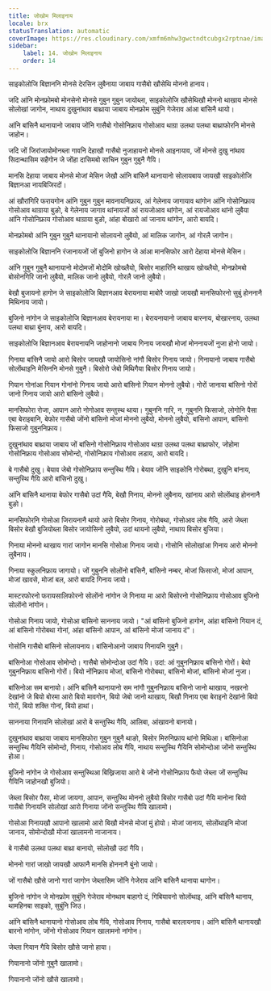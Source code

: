 ```yaml
---
title: जोखोम मिलाइनाय
locale: brx
statusTranslation: automatic
coverImage: https://res.cloudinary.com/xmfm6mhw3gwctndtcubgx2rptnae/image/upload/v1740337243/small_cover_educacion_fundamental_a051170f1c.webp
sidebar:
    label: 14. जोखोम मिलाइनाय
    order: 14
---
```

साइकोलोजि बिज्ञाननि मोनसे देरसिन लुबैनाया जाबाय गासैबो खौसेथि मोननो हानाय।

जदि आंनि मोनफ्रोमबो मोनसेनो मोनसे गुबुन गुबुन जायोब्ला, साइकोलोजि खौसेथिखौ मोननो थाखाय मोनसे सोलोखां जागोन, नाथाय दुखुनांथाव बाथ्राया जाबाय मोनफ्रोम सुबुंनि गेजेराव आंआ बांसिनै थायो।

आंनि बांसिनै थानायानो जाबाय जोंनि गासैबो गोसोनिफ्राय गोसोआव थाग्रा उलथा पलथा बाथ्राफोरनि मोनसे जाहोन।

जदि जों जिरांजायोमोनब्ला गावनि देहाखौ गासैबो नुजाहायनो मोनसे आइनायाव, जों मोनसे दुखु नांथाव सिदान्थासिम सहैगोन जे जोंहा दासिमबो साचिन गुबुन गुबुनै गैयि।

मानसि देहाया जाबाय मोनसे मोजां मेसिन जेखौ आंनि बांसिनै थानायानो सोलायबाय जायखौ साइकोलोजि बिज्ञानआ नायबिजिरदों।

आं खौरांगिरि फरायगोन आंनि गुबुन गुबुन मावनायनिफ्राय, आं गेलेनाय जागायाव थांगोन आंनि गोसोनिफ्राय गोसोआव थाग्राया बुङो, बे गेलेनाय जागाव थांनायजों आं रायजोआव थांगोन, आं रायजोआव थांनो लुबैया आंनि गोसोनिफ्राय गोसोआव थाग्राया बुङो, आंहा बोखारो आं जानाय थांगोन, आरो बायदि।

मोनफ्रोमबो आंनि गुबुन गुबुनै थानायानो सोलायनो लुबैयो, आं मालिक जागोन, आं गोरलै जागोन।

साइकोलोजि बिज्ञाननि रंजानायजों जों बुजिनो हागोन जे आंआ मानसिफोर आरो देहाया मोनसे मेसिन।

आंनि गुबुन गुबुनै थानायानो मोदोमजों मोदोमि खोख्लैयो, बिसोर माहारिनि थाखाय खोख्लैयो, मोनफ्रोमबो बोसोनगिरि जानो लुबैयो, मालिक जानो लुबैयो, गोरलै जानो लुबैयो।

बेखौ बुजायनो हागोन जे साइकोलोजि बिज्ञानआव बेरायनाया माबोरै जाखो जायखौ मानसिफोरनो सुबुं होननानै मिथिनाय जायो।

बुजिनो नांगोन जे साइकोलोजि बिज्ञानआव बेरायनाया मा। बेरायनायानो जाबाय बारनाय, बोखारनाय, उलथा पलथा बाथ्रा बुंनाय, आरो बायदि।

साइकोलोजि बिज्ञानआव बेरायनायनि जाहोनानो जाबाय गिनाय जायखौ मोजां मोननायजों नुजा होनो जायो।

गिनाया बांसिनै जायो आरो बिसोर जायखौ जायोसिनो नांगौ बिसोर गिनाय जायो। गिनायानो जाबाय गासैबो सोलोंथाइनि मेसिननि मोनसे गुबुनै। बिसोरो जेबो मिथिगैया बिसोर गिनाय जायो।

गियान गोनांआ गियान गोनांनो गिनाय जायो आरो बांसिनो गियान मोननो लुबैयो। गोरों जानाया बांसिनो गोरों जानो गिनाय जायो आरो बांसिनो लुबैयो।

मानसिफोरा रोजा, आपान आरो नोगोआव सन्तुस्थ थाया। गुबुननि गारि, न, गुबुननि फिसाजो, लोगोनि पैसा एबा बेराइबानि, बेफोर गासैबो जोंनो बांसिनो मोजां मोननो लुबैयो, मोननो लुबैयो, बांसिनो आपान, बांसिनो फिसाजो गुबुननिफ्राय।

दुखुनांथाव बाथ्राया जाबाय जों बांसिनो गोसोनिफ्राय गोसोआव थाग्रा उलथा पलथा बाथ्राफोर, जोहोमा गोसोनिफ्राय गोसोआव सोमोन्दो, गोसोनिफ्राय गोसोआव लडाय, आरो बायदि।

बे गासैबो दुखु। बेयाव जेबो गोसोनिफ्राय सन्तुस्थि गैयि। बेयाव जोंनि साइकोनि गोरोबथा, दुखुनि बांनाय, सन्तुस्थि गैयि आरो बांसिनो दुखु।

आंनि बांसिनै थानाया बेफोर गासैबो उदां गैयि, बेखौ गिनाय, मोननो लुबैनाय, खांनाय आरो सोलोंथाइ होननानै बुङो।

मानसिफोरनि गोसोआ जिरायनानै थायो आरो बिसोर गिनाय, गोरोबथा, गोसोआव लोब गैयि, आरो जेब्ला बिसोर बेखौ बुजियोब्ला बिसोर जायोसिनो लुबैयो, उदां थायनो लुबैयो, नाथाय बिसोर बुजिया।

गिनाया मोननो थाखाय गारां जागोन मानसि गोसोआ गिनाय जायो। गोसोनि सोलोखांआ गिनाय आरो मोननो लुबैनाय।

गिनाया स्कुलनिफ्राय जागायो। जों गुबुननि सोलोंनो बांसिनै, बांसिनो नम्बर, मोजां फिसाजो, मोजां आपान, मोजां खावसे, मोजां बल, आरो बायदि गिनाय जायो।

मास्टरफोरनो फरायसालिफोरनो सोलोंनो नांगोन जे गिनाया मा आरो बिसोरनो गोसोनिफ्राय गोसोआव बुजिनो सोलोंनो नांगोन।

गोसोआ गिनाय जायो, गोसोआ बांसिनो साननाय जायो। "आं बांसिनो बुजिनो हागोन, आंहा बांसिनो गियान दं, आं बांसिनो गोरोबथा गोनां, आंहा बांसिनो आपान, आं बांसिनो मोजां जानाय दं"।

गोसोनि गासैबो बांसिनो सोलायनाय। बांसिनोआनो जाबाय गिनायनि गुबुनै।

बांसिनोआ गोसोआव सोमोन्दो। गासैबो सोमोन्दोआ उदां गैयि। उदां: आं गुबुननिफ्राय बांसिनो गोरों। बेयो गुबुननिफ्राय बांसिनो गोरों। बियो नोंनिफ्राय मोजां, बांसिनो गोरोबथा, बांसिनो मोजां, बांसिनो मोजां नुजा।

बांसिनोआ सम बानायो। आंनि बांसिनै थानायानो सम नांगौ गुबुननिफ्राय बांसिनो जानो थाखाय, नखरनो देखांनो जे बियो बोरमा आरो बियो मावगोन, बियो जेबो जानो थाखाय, बिखौ गिनाय एबा बेराइनो देखांनो बियो गोरों, बियो शक्ति गोनां, बियो हाथां।

साननाया गिनायनि सोलोखां आरो बे सन्तुस्थि गैयि, आलिबा, आंखावनो बानायो।

दुखुनांथाव बाथ्राया जाबाय मानसिफोरा गुबुन गुबुनै थाङो, बिसोर मिरुनिफ्राय थांनो मिथिआ। बांसिनोआ सन्तुस्थि गैयिनि सोमोन्दो, गिनाय, गोसोआव लोब गैयि, नाथाय सन्तुस्थि गैयिनि सोमोन्दोआ जोंनो सन्तुस्थि होआ।

बुजिनो नांगोन जे गोसोआव सन्तुस्थिआ बिख्रिजाया आरो बे जोंनो गोसोनिफ्राय फैयो जेब्ला जों सन्तुस्थि गैयिनि जाहोनखौ बुजियो।

जेब्ला बिसोर पैसा, मोजां जायगा, आपान, सन्तुस्थि मोननो लुबैयो बिसोर गासैबो उदां गैयि मानोना बियो गासैबो गिनायनि सोलोखां आरो गिनाया जोंनो सन्तुस्थि गैयि खालामो।

गोसोआ गिनायखौ आपानो खालामो आरो बिखौ मोनसे मोजां मुं होयो। मोजां जानाय, सोलोंथाइनि मोजां जानाय, सोमोन्दोखौ मोजां खालामनो नाजानाय।

बे गासैबो उलथा पलथा बाथ्रा बानायो, सोलोखौ उदां गैयि।

मोननो गारां जाखो जायखौ आफानै मानसि होननानै बुंनो जायो।

जों गासैबो खौसे जानो गारां जागोन जेब्लासिम जोंनि गेजेराव आंनि बांसिनै थानाया थागोन।

बुजिनो नांगोन जे मोनफ्रोम सुबुंनि गेजेराव मोनथाम बाहागो दं, गिबियावनो सोलोंथाइ, आंनि बांसिनै थानाय, थामहिनबा साइको, सुबुंनि जिउ।

आंनि बांसिनै थानायानो गोसोआव लोब गैयि, गोसोआव गिनाय, गासैबो बारलायनाय। आंनि बांसिनै थानायखौ बारनो नांगोन, जोंनो गोसोआव गियान खालामनो नांगोन।

जेब्ला गियान गैयि बिसोर खौसे जानो हाया।

गियानानो जोंनो गुबुनै खालामो।

गियानानो जोंनो खौसे खालामो।

